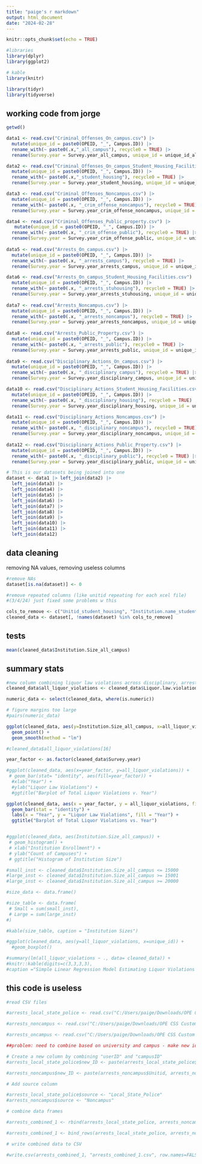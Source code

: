 ```yaml
---
title: "paige's r markdown"
output: html_document
date: "2024-02-28"
---
```


```r
knitr::opts_chunk$set(echo = TRUE)

#libraries
library(dplyr)
library(ggplot2)

# kable
library(knitr)

library(tidyr)
library(tidyverse)
```

## working code from jorge

```r

getwd()

data1 <- read.csv("Criminal_Offenses_On_campus.csv") |> 
  mutate(unique_id = paste0(OPEID, "_", Campus.ID)) |>
  rename_with(~ paste0(.x,"_all_campus"), recycle0 = TRUE) |>
  rename(Survey.year = Survey.year_all_campus, unique_id = unique_id_all_campus)

data2 <- read.csv("Criminal_Offenses_On_campus_Student_Housing_Facilities.csv") |> 
  mutate(unique_id = paste0(OPEID, "_", Campus.ID)) |> 
  rename_with(~ paste0(.x,"_student_housing"), recycle0 = TRUE) |>
  rename(Survey.year = Survey.year_student_housing, unique_id = unique_id_student_housing)

data3 <- read.csv("Criminal_Offenses_Noncampus.csv") |>
  mutate(unique_id = paste0(OPEID, "_", Campus.ID)) |>
  rename_with(~ paste0(.x, "_crim_offense_noncampus"), recycle0 = TRUE) |>
  rename(Survey.year = Survey.year_crim_offense_noncampus, unique_id = unique_id_crim_offense_noncampus)

data4 <- read.csv("Criminal_Offenses_Public_property.csv") |>
   mutate(unique_id = paste0(OPEID, "_", Campus.ID)) |>
  rename_with(~ paste0(.x, "_crim_offense_public"), recycle0 = TRUE) |>
  rename(Survey.year = Survey.year_crim_offense_public, unique_id = unique_id_crim_offense_public)
  
data5 <- read.csv("Arrests_On_campus.csv") |>
  mutate(unique_id = paste0(OPEID, "_", Campus.ID)) |>
  rename_with(~ paste0(.x, "_arrests_campus"), recycle0 = TRUE) |>
  rename(Survey.year = Survey.year_arrests_campus, unique_id = unique_id_arrests_campus)

data6 <- read.csv("Arrests_On_campus_Student_Housing_Facilities.csv") |>
  mutate(unique_id = paste0(OPEID, "_", Campus.ID)) |>
  rename_with(~ paste0(.x, "_arrests_stuhousing"), recycle0 = TRUE) |>
  rename(Survey.year = Survey.year_arrests_stuhousing, unique_id = unique_id_arrests_stuhousing)
  
data7 <- read.csv("Arrests_Noncampus.csv") |>
  mutate(unique_id = paste0(OPEID, "_", Campus.ID)) |>
  rename_with(~ paste0(.x, "_arrests_noncampus"), recycle0 = TRUE) |>
  rename(Survey.year = Survey.year_arrests_noncampus, unique_id = unique_id_arrests_noncampus)
  
data8 <- read.csv("Arrests_Public_Property.csv") |>
  mutate(unique_id = paste0(OPEID, "_", Campus.ID)) |>
  rename_with(~ paste0(.x, "_arrests_public"), recycle0 = TRUE) |>
  rename(Survey.year = Survey.year_arrests_public, unique_id = unique_id_arrests_public)
  
data9 <- read.csv("Disciplinary_Actions_On_campus.csv") |>
  mutate(unique_id = paste0(OPEID, "_", Campus.ID)) |>
  rename_with(~ paste0(.x, "_disciplinary_campus"), recycle0 = TRUE) |>
  rename(Survey.year = Survey.year_disciplinary_campus, unique_id = unique_id_disciplinary_campus)

data10 <- read.csv("Disciplinary_Actions_Student_Housing_Facilities.csv") |>
  mutate(unique_id = paste0(OPEID, "_", Campus.ID)) |>
  rename_with(~ paste0(.x, "_disciplinary_housing"), recycle0 = TRUE) |>
  rename(Survey.year = Survey.year_disciplinary_housing, unique_id = unique_id_disciplinary_housing)

data11 <- read.csv("Disciplinary_Actions_Noncampus.csv") |>
  mutate(unique_id = paste0(OPEID, "_", Campus.ID)) |>
  rename_with(~ paste0(.x, "_disciplinary_noncampus"), recycle0 = TRUE) |>
  rename(Survey.year = Survey.year_disciplinary_noncampus, unique_id = unique_id_disciplinary_noncampus)
  
data12 <- read.csv("Disciplinary_Actions_Public_Property.csv") |>
  mutate(unique_id = paste0(OPEID, "_", Campus.ID)) |>
  rename_with(~ paste0(.x, "_disciplinary_public"), recycle0 = TRUE) |>
  rename(Survey.year = Survey.year_disciplinary_public, unique_id = unique_id_disciplinary_public)

# This is our datasets being joined into one
dataset <- data1 |> left_join(data2) |>
  left_join(data3) |>
  left_join(data4) |>
  left_join(data5) |>
  left_join(data6) |>
  left_join(data7) |>
  left_join(data8) |>
  left_join(data9) |>
  left_join(data10) |>
  left_join(data11) |>
  left_join(data12) 
```



## data cleaning

removing NA values, removing useless columns

```r

#remove NAs
dataset[is.na(dataset)] <- 0

#remove repeated columns (like unitid repeating for each xcel file)
#(3/4/24) just fixed some problems w this

cols_to_remove <- c("Unitid_student_housing", "Institution.name_student_housing", "OPEID_student_housing", "Campus.ID_student_housing", "Campus.Name_student_housing", "Institution.Size_student_housing", "Unitid_crim_offense_noncampus", "Institution.name_crim_offense_noncampus", "OPEID_crim_offense_noncampus", "Campus.ID_crim_offense_noncampus", "Campus.Name_crim_offense_noncampus", "Institution.Size_crim_offense_noncampus", "Unitid_crim_offense_public", "Institution.name_crim_offense_public", "OPEID_crim_offense_public", "Campus.ID_crim_offense_public", "Campus.Name_crim_offense_public", "Institution.Size_crim_offense_public", "Unitid_arrests_campus", "Institution.name_arrests_campus", "OPEID_arrests_campus", "Campus.ID_arrests_campus", "Campus.Name_arrests_campus", "Institution.Size_arrests_campus", "Unitid_arrests_stuhousing", "Institution.name_arrests_stuhousing", "OPEID_arrests_stuhousing", "Campus.ID_arrests_stuhousing", "Campus.Name_arrests_stuhousing", "Institution.Size_arrests_stuhousing", "Unitid_arrests_noncampus", "Institution.name_arrests_noncampus", "OPEID_arrests_noncampus", "Campus.ID_arrests_noncampus", "Campus.Name_arrests_noncampus", "Institution.Size_arrests_noncampus", "Unitid_arrests_public", "Institution.name_arrests_public", "OPEID_arrests_public", "Campus.ID_arrests_public", "Campus.Name_arrests_public", "Institution.Size_arrests_public", "Unitid_disciplinary_campus", "Institution.name_disciplinary_campus", "OPEID_disciplinary_campus", "Campus.ID_disciplinary_campus", "Campus.Name_disciplinary_campus", "Institution.Size_disciplinary_campus", "Unitid_disciplinary_noncampus", "Institution.name_disciplinary_noncampus", "OPEID_disciplinary_noncampus", "Campus.ID_disciplinary_noncampus", "Campus.Name_disciplinary_noncampus", "Institution.Size_disciplinary_noncampus", "Unitid_disciplinary_public", "Institution.name_disciplinary_public", "OPEID_disciplinary_public", "Campus.ID_disciplinary_public", "Campus.Name_disciplinary_public", "Institution.Size_disciplinary_public", "Unitid_disciplinary_housing", "Institution.name_disciplinary_housing", "OPEID_disciplinary_housing", "Campus.ID_disciplinary_housing", "Campus.Name_disciplinary_housing", "Institution.Size_disciplinary_housing")
cleaned_data <- dataset[, !names(dataset) %in% cols_to_remove]
```


## tests

```r
mean(cleaned_data$Institution.Size_all_campus)
```
## summary stats

```r

#new column combining liquor law violations across disciplinary, arrests and location (public, stuhousing, campus, noncampus)
cleaned_data$all_liquor_violations <- cleaned_data$Liquor.law.violations_arrests_campus + cleaned_data$Liquor.law.violations_arrests_noncampus + cleaned_data$Liquor.law.violations_arrests_public + cleaned_data$Liquor.law.violations_arrests_stuhousing + cleaned_data$Liquor.law.violations_disciplinary_campus + cleaned_data$Liquor.law.violations_disciplinary_housing + cleaned_data$Liquor.law.violations_disciplinary_noncampus + cleaned_data$Liquor.law.violations_disciplinary_public

numeric_data <- select(cleaned_data, where(is.numeric))

# figure margins too large
#pairs(numeric_data)

ggplot(cleaned_data, aes(y=Institution.Size_all_campus, x=all_liquor_violations)) +
  geom_point() +
  geom_smooth(method = "lm")

#cleaned_data$all_liquor_violations[16]

year_factor <- as.factor(cleaned_data$Survey.year)

#ggplot(cleaned_data, aes(x=year_factor, y=all_liquor_violations)) + 
 # geom_bar(stat= "identity", aes(fill=year_factor)) +
  #xlab("Year") +
  #ylab("Liquor Law Violations") +
  #ggtitle("Barplot of Total Liquor Violations v. Year")

ggplot(cleaned_data, aes(x = year_factor, y = all_liquor_violations, fill = year_factor)) +
  geom_bar(stat = "identity") +
  labs(x = "Year", y = "Liquor Law Violations", fill = "Year") +
  ggtitle("Barplot of Total Liquor Violations vs. Year")


#ggplot(cleaned_data, aes(Institution.Size_all_campus)) +
 # geom_histogram() +
 # xlab("Institution Enrollment") +
 # ylab("Count of Campuses") +
 # ggtitle("Histogram of Institution Size")

#small_inst <- cleaned_data$Institution.Size_all_campus <= 15000
#large_inst <- cleaned_data$Institution.Size_all_campus >= 15001
#large_inst <- cleaned_data$Institution.Size_all_campus >= 20000

#size_data <- data.frame()

#size_table <- data.frame(
 # Small = sum(small_inst),
 # Large = sum(large_inst)
#)

#kable(size_table, caption = "Institution Sizes")

#ggplot(cleaned_data, aes(y=all_liquor_violations, x=unique_id)) +
  #geom_boxplot()

#summary(lm(all_liquor_violations ~ ., data= cleaned_data)) +
#knitr::kable(digits=c(3,3,3,3),
#caption ="Simple Linear Regression Model Estimating Liquor Violations from All Predictors")

```


## this code is useless

```r

#read CSV files

#arrests_local_state_police <- read.csv("C:/Users/paige/Downloads/OPE CSS Custom Data 2024-02-28 171746/Arrests_Local_State_Police.csv")

#arrests_noncampus <- read.csv("C:/Users/paige/Downloads/OPE CSS Custom Data 2024-02-28 171746/Arrests_Noncampus.csv")

#arrests_oncampus <- read.csv("C:/Users/paige/Downloads/OPE CSS Custom Data 2024-02-28 171746/Arrests_On_campus.csv")

##problem: need to combine based on university and campus - make new id

# Create a new column by combining "userID" and "campusID"
#arrests_local_state_police$new_ID <- paste(arrests_local_state_police$Unitid, arrests_local_state_police$Campus.ID, sep = "-")

#arrests_noncampus$new_ID <- paste(arrests_noncampus$Unitid, arrests_noncampus$Campus.ID, sep = "-")

# Add source column

#arrests_local_state_police$source <- "Local_State_Police"
#arrests_noncampus$source <- "Noncampus"

# combine data frames

#arrests_combined_1 <- rbind(arrests_local_state_police, arrests_noncampus)

#arrests_combined_1 <- bind_rows(arrests_local_state_police, arrests_noncampus)

# write combined data to CSV

#write.csv(arrests_combined_1, "arrests_combined_1.csv", row.names=FALSE)
```